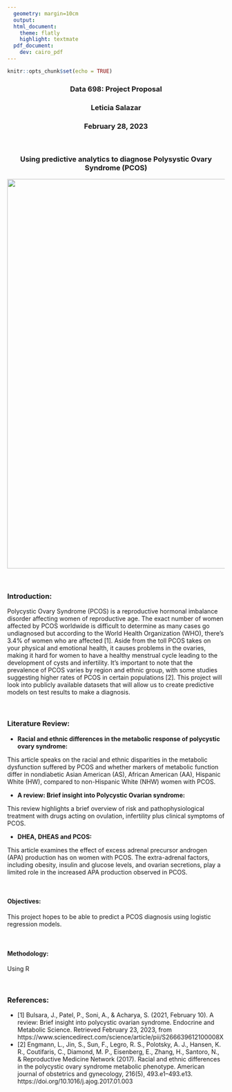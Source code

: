 ```yaml
---
  geometry: margin=10cm
  output:
  html_document:
    theme: flatly
    highlight: textmate
  pdf_document:
    dev: cairo_pdf
---
```




```r
knitr::opts_chunk$set(echo = TRUE)
```
<center>

### **Data 698: Project Proposal**
### **Leticia Salazar**
### **February 28, 2023**

$~$

### **Using predictive analytics to diagnose Polysystic Ovary Syndrome (PCOS)**

![](/Users/letisalba/Desktop/Data-698/Data Collection and Analysis/pcos.png){width=900px}

</center>

$~$

### **Introduction:**

Polycystic Ovary Syndrome (PCOS) is a reproductive hormonal imbalance disorder affecting women of reproductive age. The exact number of women affected by PCOS worldwide is difficult to determine as many cases go undiagnosed but according to the World Health Organization (WHO), there's 3.4% of women who are affected [1]. Aside from the toll PCOS takes on your physical and emotional health, it causes problems in the ovaries, making it hard for women to have a healthy menstrual cycle leading to the development of cysts and infertility. It's important to note that the prevalence of PCOS varies by region and ethnic group, with some studies suggesting higher rates of PCOS in certain populations [2]. This project will look into publicly available datasets that will allow us to create predictive models on test results to make a diagnosis.

$~$

### **Literature Review:**

* **Racial and ethnic differences in the metabolic response of polycystic ovary syndrome:**

This article speaks on the racial and ethnic disparities in the metabolic dysfunction suffered by PCOS and whether markers of metabolic function differ in nondiabetic Asian American (AS), African American (AA), Hispanic White (HW), compared to non-Hispanic White (NHW) women with PCOS.

* **A review: Brief insight into Polycystic Ovarian syndrome:**

This review highlights a brief overview of risk and pathophysiological treatment with drugs acting on ovulation, infertility plus clinical symptoms of PCOS.

* **DHEA, DHEAS and PCOS:**

This article examines the effect of excess adrenal precursor androgen (APA) production has on women with PCOS. The extra-adrenal factors, including obesity, insulin and glucose levels, and ovarian secretions, play a limited role in the increased APA production observed in PCOS.

$~$

#### **Objectives:**

This project hopes to be able to predict a PCOS diagnosis using logistic regression models.

$~$

#### **Methodology:**

Using R 


$~$

### **References:**

* [1] Bulsara, J., Patel, P., Soni, A., &amp; Acharya, S. (2021, February 10). A review: Brief insight into polycystic ovarian syndrome. Endocrine and Metabolic Science. Retrieved February 23, 2023, from https://www.sciencedirect.com/science/article/pii/S266639612100008X 
* [2] Engmann, L., Jin, S., Sun, F., Legro, R. S., Polotsky, A. J., Hansen, K. R., Coutifaris, C., Diamond, M. P., Eisenberg, E., Zhang, H., Santoro, N., & Reproductive Medicine Network (2017). Racial and ethnic differences in the polycystic ovary syndrome metabolic phenotype. American journal of obstetrics and gynecology, 216(5), 493.e1–493.e13. https://doi.org/10.1016/j.ajog.2017.01.003
